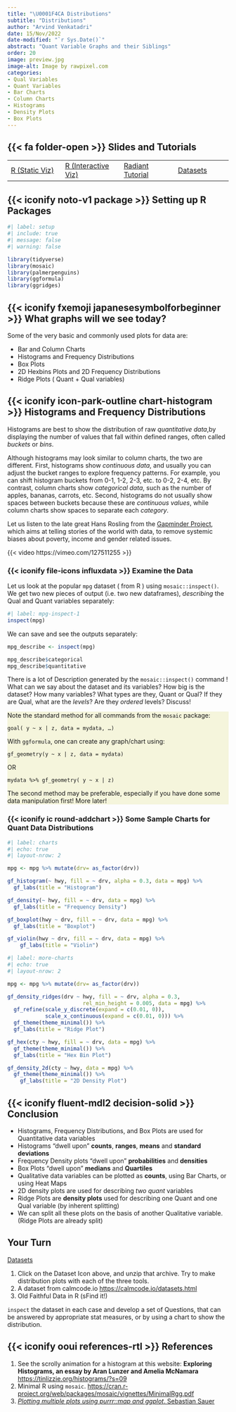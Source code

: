 ```yaml
---
title: "\U0001F4CA Distributions"
subtitle: "Distributions"
author: "Arvind Venkatadri"
date: 15/Nov/2022
date-modified: "`r Sys.Date()`"
abstract: "Quant Variable Graphs and their Siblings"
order: 20
image: preview.jpg
image-alt: Image by rawpixel.com
categories:
- Qual Variables
- Quant Variables
- Bar Charts
- Column Charts
- Histograms
- Density Plots
- Box Plots
---
```


## {{< fa folder-open >}} Slides and Tutorials

|                                                                                                 |                                                                                                                 |                                                                                                    |                                                                                        |
|------------------|-------------------|------------------|------------------|
| <a href="./files/distributions.qmd"><i class="fa-brands fa-r-project"></i> R (Static Viz)</a>   | <a href="./files/distributions-interactive.qmd"> <i class="fa-brands fa-r-project"></i> R (Interactive Viz)</a> | <a href="./files/distributions.rda"> <i class="fa-solid fa-person-rays"></i> Radiant Tutorial</a>  | <a href="./files/data/qdd-data.zip"> <i class="fa-solid fa-database"></i> Datasets</a> |

## {{< iconify noto-v1 package >}} Setting up R Packages

```r
#| label: setup
#| include: true
#| message: false
#| warning: false

library(tidyverse)
library(mosaic)
library(palmerpenguins)
library(ggformula)
library(ggridges)
```

## {{< iconify fxemoji japanesesymbolforbeginner >}} What graphs will we see today?

Some of the very basic and commonly used plots for data are:

-   Bar and Column Charts
-   Histograms and Frequency Distributions
-   Box Plots
-   2D Hexbins Plots and 2D Frequency Distributions
-   Ridge Plots ( Quant + Qual variables)

## {{< iconify icon-park-outline chart-histogram >}} Histograms and Frequency Distributions

Histograms are best to show the distribution of raw *quantitative
data*,by displaying the number of values that fall within defined
ranges, often called *buckets* or *bins*.

Although histograms may look similar to column charts, the two are
different. First, histograms show *continuous data*, and usually you can
adjust the bucket ranges to explore frequency patterns. For example, you
can shift histogram buckets from 0-1, 1-2, 2-3, etc. to 0-2, 2-4, etc.
By contrast, column charts show *categorical data*, such as the number
of apples, bananas, carrots, etc. Second, histograms do not usually show
spaces between buckets because these are *continuous values*, while
column charts show spaces to separate each *category*.

Let us listen to the late great Hans Rosling from the [Gapminder
Project](https://www.gapminder.org), which aims at telling stories of
the world with data, to remove systemic biases about poverty, income and
gender related issues.

{{< video https://vimeo.com/127511255 >}}

### {{< iconify file-icons influxdata >}} Examine the Data

Let us look at the popular `mpg` dataset ( from R ) using
`mosaic::inspect()`. We get two new pieces of output (i.e. two new
dataframes), *describing* the Qual and Quant variables separately:

```r
#| label: mpg-inspect-1
inspect(mpg)

```

::: column-margin
We can save and see the outputs separately:

```r

mpg_describe <- inspect(mpg)

mpg_describe$categorical
mpg_describe$quantitative

```
:::

There is a lot of Description generated by the `mosaic::inspect()`
command ! What can we say about the dataset and its variables? How big
is the dataset? How many variables? What types are they, Quant or Qual?
If they are Qual, what are the *levels*? Are they *ordered* levels?
Discuss!

::: {.callout-tip style="background: beige"}
Note the standard method for all commands from the `mosaic` package:

`goal( y ~ x | z, data = mydata, …)`

With `ggformula`, one can create any graph/chart using:

`gf_geometry(y ~ x | z, data = mydata)`

OR

`mydata %>% gf_geometry( y ~ x | z)`

The second method may be preferable, especially if you have done some
data manipulation first! More later!
:::

### {{< iconify ic round-addchart >}} Some Sample Charts for Quant Data Distributions

```r
#| label: charts
#| echo: true
#| layout-nrow: 2

mpg <- mpg %>% mutate(drv= as_factor(drv))

gf_histogram(~ hwy, fill = ~ drv, alpha = 0.3, data = mpg) %>%
  gf_labs(title = "Histogram")

gf_density(~ hwy, fill = ~ drv, data = mpg) %>% 
  gf_labs(title = "Frequency Density")

gf_boxplot(hwy ~ drv, fill = ~ drv, data = mpg) %>% 
  gf_labs(title = "Boxplot")

gf_violin(hwy ~ drv, fill = ~ drv, data = mpg) %>% 
    gf_labs(title = "Violin")

```

```r
#| label: more-charts
#| echo: true
#| layout-nrow: 2

mpg <- mpg %>% mutate(drv= as_factor(drv))

gf_density_ridges(drv ~ hwy, fill = ~ drv, alpha = 0.3, 
                        rel_min_height = 0.005, data = mpg) %>% 
  gf_refine(scale_y_discrete(expand = c(0.01, 0)),
            scale_x_continuous(expand = c(0.01, 0))) %>% 
  gf_theme(theme_minimal()) %>% 
  gf_labs(title = "Ridge Plot")

gf_hex(cty ~ hwy, fill = ~ drv, data = mpg) %>% 
  gf_theme(theme_minimal()) %>% 
  gf_labs(title = "Hex Bin Plot")

gf_density_2d(cty ~ hwy, data = mpg) %>% 
  gf_theme(theme_minimal()) %>% 
    gf_labs(title = "2D Density Plot")

```

## {{< iconify fluent-mdl2 decision-solid >}} Conclusion

-   Histograms, Frequency Distributions, and Box Plots are used for
    Quantitative data variables
-   Histograms "dwell upon" **counts**, **ranges**, **means** and
    **standard deviations**
-   Frequency Density plots "dwell upon" **probabilities** and
    **densities**
-   Box Plots "dwell upon" **medians** and **Quartiles**
-   Qualitative data variables can be plotted as **counts**, using Bar
    Charts, or using Heat Maps
-   2D density plots are used for describing *two quant* variables
-   Ridge Plots are **density plots** used for describing one Quant and
    one Qual variable (by inherent splitting)
-   We can split all these plots on the basis of another Qualitative
    variable.(Ridge Plots are already split)

## Your Turn

<a href="./files/data/qdd-data.zip">
<i class="fa-solid fa-database"></i> Datasets</a>

1.  Click on the Dataset Icon above, and unzip that archive. Try to make
    distribution plots with each of the three tools.
2.  A dataset from calmcode.io <https://calmcode.io/datasets.html>
3.  Old Faithful Data in R (sFind it!)

`inspect` the dataset in each case and develop a set of Questions, that
can be answered by appropriate stat measures, or by using a chart to
show the distribution.

## {{< iconify ooui references-rtl >}} References

1.  See the scrolly animation for a histogram at this website:
    **Exploring Histograms, an essay by Aran Lunzer and Amelia
    McNamara** <https://tinlizzie.org/histograms/?s=09>
2.  Minimal R using `mosaic`.
    <https://cran.r-project.org/web/packages/mosaic/vignettes/MinimalRgg.pdf>
3.  [*Plotting multiple plots using purrr::map and ggplot*. Sebastian
    Sauer](https://data-se.netlify.app/2021/02/06/plotting-multiple-plots-using-purrr-map-and-ggplot/)
